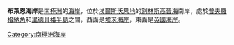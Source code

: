 '''布萊恩海岸'''是[[南極洲|南極洲]]的[[海岸|海岸]]，位於[[埃爾斯沃思地|埃爾斯沃思地]]的[[別林斯高晉海|別林斯高晉海]]南岸，處於[[普夫羅格納角|普夫羅格納角]]和[[里德貝格半島|里德貝格半島]]之間，西面是[[埃茨海岸|埃茨海岸]]，東面是[[英國海岸|英國海岸]]。

{{Coord|73|35|S|84|0|W|source:GNIS|display=title}}

{{DEFAULTSORT:Bryan Coast}}
[[Category:南極洲海岸|Category:南極洲海岸]]


{{EllsworthLand-geo-stub}}